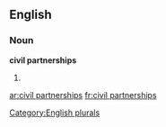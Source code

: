 
==English==

===Noun===
'''civil partnerships'''

# {{plural of|[[civil partnership]]}}

[[Category:English plurals]]

[[ar:civil partnerships]]
[[fr:civil partnerships]]